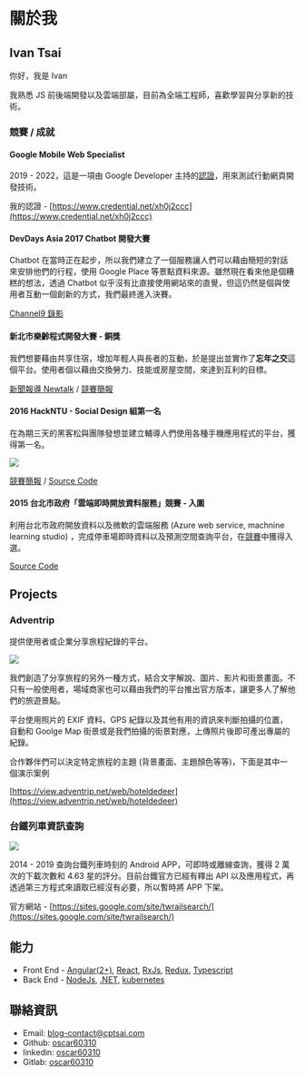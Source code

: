 # 關於我

## Ivan Tsai

你好，我是 Ivan

我熟悉 JS 前後端開發以及雲端部屬，目前為全端工程師，喜歡學習與分享新的技術。

### 競賽 / 成就

#### Google Mobile Web Specialist

2019 - 2022，這是一項由 Google Developer 主持的[認證](https://developers.google.com/training/certification/mobile-web-specialist/)，用來測試行動網頁開發技術。

我的認證 - [https://www.credential.net/xh0j2ccc](https://www.credential.net/xh0j2ccc)

#### DevDays Asia 2017 Chatbot 開發大賽

Chatbot 在當時正在起步，所以我們建立了一個服務讓人們可以藉由簡短的對話來安排他們的行程，使用 Google Place 等景點資料來源。雖然現在看來他是個糟糕的想法，透過 Chatbot 似乎沒有比直接使用網站來的直覺，但這仍然是個與使用者互動一個創新的方式，我們最終進入決賽。

[Channel9 錄影](https://channel9.msdn.com/Events/OpenSourceTW/DevDays-Asia-2017/AIContest2017)

#### 新北市樂齡程式開發大賽 - 銅獎

我們想要藉由共享住宿，增加年輕人與長者的互動，於是提出並實作了**忘年之交**這個平台。使用者個以藉由交換勞力、技能或房屋空間，來達到互利的目標。

[新聞報導 Newtalk](https://newtalk.tw/news/view/2017-10-21/101204) / [競賽簡報](https://www.dropbox.com/s/0d9vcmybgi8z6te/15_%E6%96%B0%E5%8C%97%E6%A8%82%E9%BD%A1%E5%A4%A7%E8%B3%BD_%E7%B0%A1%E5%A0%B1.pptx?dl=1)

#### 2016 HackNTU - Social Design 組第一名

在為期三天的⿊客松與團隊發想並建⽴輔導⼈們使⽤各種⼿機應⽤程式的平台，獲得第⼀名。

![](./hackntu.svg)

[競賽簡報](https://www.dropbox.com/s/p17akxr8eeqid05/13_%E5%8F%B0%E5%A4%A7%E9%BB%91%E5%85%8B%E6%9D%BE_%E7%B0%A1%E5%A0%B1.pptx?dl=1) / [Source Code](https://github.com/oscar60310/hackntu)

#### 2015 台北市政府「雲端即時開放資料服務」競賽 - 入圍

利用台北市政府開放資料以及微軟的雲端服務 (Azure web service, machnine learning studio) ，完成停車場即時資料以及預測空間查詢平台，在[競賽](https://news.microsoft.com/zh-tw/2015-11-16_%E8%87%BA%E5%8C%97%E5%B8%82%E6%94%BF%E5%BA%9C%E5%85%A8%E6%96%B0%E3%80%8C%E9%9B%B2%E7%AB%AF%E5%8D%B3%E6%99%82%E9%96%8B%E6%94%BE%E8%B3%87%E6%96%99%E6%9C%8D%E5%8B%99%E3%80)中獲得入選。

[Source Code](https://github.com/oscar60310/tpcar)

## Projects

### Adventrip

提供使用者或企業分享旅程紀錄的平台。

![](./adventrip.png)

我們創造了分享旅程的另外一種方式，結合文字解說、圖片、影片和街景畫面。不只有一般使用者，場域商家也可以藉由我們的平台推出官方版本，讓更多人了解他們的旅遊景點。

平台使用照片的 EXIF 資料、GPS 紀錄以及其他有用的資訊來判斷拍攝的位置，自動和 Goolge Map 街景或是我們拍攝的街景對應，上傳照片後即可產出專屬的紀錄。

合作夥伴們可以決定特定旅程的主題 (背景畫面、主題顏色等等)，下面是其中一個演示案例

[https://view.adventrip.net/web/hoteldedeer](https://view.adventrip.net/web/hoteldedeer)

### 台鐵列⾞資訊查詢

![](./train.svg)

2014 - 2019 查詢台鐵列⾞時刻的 Android APP，可即時或離線查詢，獲得 2 萬次的下載次數和 4.63 星的評分。目前台鐵官方已經有釋出 API 以及應用程式，再透過第三方程式來讀取已經沒有必要，所以暫時將 APP 下架。

官方網站 - [https://sites.google.com/site/twrailsearch/](https://sites.google.com/site/twrailsearch/)

## 能力

- Front End - [Angular(2+)](https://angular.io), [React](https://reactjs.org), [RxJs](https://rxjs-dev.firebaseapp.com/), [Redux](https://chentsulin.github.io/redux/index.html), [Typescript](https://typescriptlang.org/docs/home.html)
- Back End - [NodeJs](https://nodejs.org/en/), [.NET](https://docs.microsoft.com/en-us/dotnet/), [kubernetes](https://kubernetes.io/)

## 聯絡資訊

- Email: [blog-contact@cptsai.com](mailto:blog-contact@cptsai.com)
- Github: [oscar60310](https://github.com/oscar60310)
- linkedin: [oscar60310](https://www.linkedin.com/in/oscar60310/)
- Gitlab: [oscar60310](https://gitlab.com/oscar60310)
